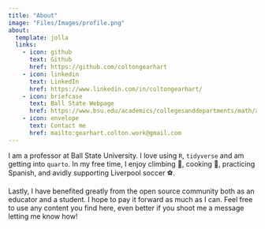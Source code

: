 ```yaml
---
title: "About"
image: "Files/Images/profile.png"
about:
  template: jolla
  links:
    - icon: github
      text: Github
      href: https://github.com/coltongearhart
    - icon: linkedin
      text: LinkedIn
      href: https://www.linkedin.com/in/coltongearhart/
    - icon: briefcase
      text: Ball State Webpage
      href: https://www.bsu.edu/academics/collegesanddepartments/math/about/facultyandstaff/faculty/gearhartcolton
    - icon: envelope
      text: Contact me
      href: mailto:gearhart.colton.work@gmail.com
---
```


I am a professor at Ball State University. I love using `R`, `tidyverse` and am getting into `quarto`. In my free time, I enjoy climbing 🧗, cooking 🍲, practicing Spanish, and avidly supporting Liverpool soccer ⚽.

Lastly, I have benefited greatly from the open source community both as an educator and a student. I hope to pay it forward as much as I can. Feel free to use any content you find here, even better if you shoot me a message letting me know how!

